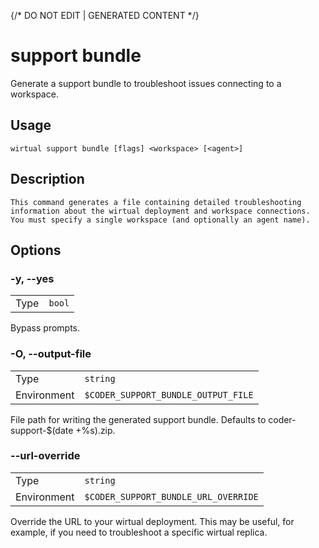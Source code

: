 {/* DO NOT EDIT | GENERATED CONTENT */}

# support bundle

Generate a support bundle to troubleshoot issues connecting to a workspace.

## Usage

```console
wirtual support bundle [flags] <workspace> [<agent>]
```

## Description

```console
This command generates a file containing detailed troubleshooting information about the wirtual deployment and workspace connections. You must specify a single workspace (and optionally an agent name).
```

## Options

### -y, --yes

|      |                   |
| ---- | ----------------- |
| Type | <code>bool</code> |

Bypass prompts.

### -O, --output-file

|             |                                                |
| ----------- | ---------------------------------------------- |
| Type        | <code>string</code>                            |
| Environment | <code>$CODER_SUPPORT_BUNDLE_OUTPUT_FILE</code> |

File path for writing the generated support bundle. Defaults to coder-support-$(date +%s).zip.

### --url-override

|             |                                                 |
| ----------- | ----------------------------------------------- |
| Type        | <code>string</code>                             |
| Environment | <code>$CODER_SUPPORT_BUNDLE_URL_OVERRIDE</code> |

Override the URL to your wirtual deployment. This may be useful, for example, if you need to troubleshoot a specific wirtual replica.
